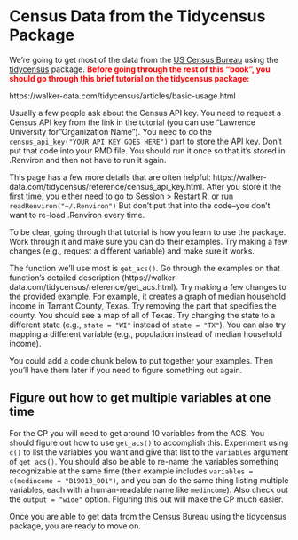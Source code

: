 # Census Data from the Tidycensus Package


We're going to get most of the data from the [US Census Bureau](https://www.census.gov/) using the [tidycensus](https://walker-data.com/tidycensus) package. 
<span style="color: red; font-weight:bold">Before going through the rest of this "book", you should go through this brief tutorial on the tidycensus package:</span>

https://walker-data.com/tidycensus/articles/basic-usage.html

Usually a few people ask about the Census API key. You need to request a Census API key from the link in the tutorial (you can use "Lawrence University for "Organization Name"). You need to do the `census_api_key("YOUR API KEY GOES HERE")` part to store the API key. Don't put that code into your RMD file. You should run it once so that it's stored in .Renviron and then not have to run it again. 

This page has a few more details that are often helpful: 
https://walker-data.com/tidycensus/reference/census_api_key.html. After you store it the first time, you either need to go to Session > Restart R, or run `readRenviron("~/.Renviron")` But don't put that into the code--you don't want to re-load .Renviron every time.  

To be clear, going through that tutorial is how you learn to use the package. Work through it and make sure you can do their examples. Try making a few changes (e.g., request a different variable) and make sure it works. 

The function we'll use most is `get_acs()`. Go through the examples on that function's detailed description (https://walker-data.com/tidycensus/reference/get_acs.html). Try making a few changes to the provided example. 
For example, it creates a graph of median household income in Tarrant County, Texas. 
Try removing the part that specifies the county. You should see a map of all of Texas. 
Try changing the state to a different state (e.g., `state = "WI"` instead of `state = "TX"`). 
You can also try mapping a different variable (e.g., population instead of median household income). 

You could add a code chunk below to put together your examples. Then you'll have them later if you need to figure something out again. 


## Figure out how to get multiple variables at one time

For the CP you will need to get around 10 variables from the ACS. You should figure out how to use `get_acs()` to accomplish this. Experiment using `c()` to list the variables you want and give that list to the `variables` argument of `get_acs()`. 
You should also be able to re-name the variables something recognizable at the same time (their example includes `variables = c(medincome = "B19013_001")`, and you can do the same thing listing multiple variables, each with a human-readable name like `medincome`).
Also check out the `output = "wide"` option. 
Figuring this out will make the CP much easier. 


Once you are able to get data from the Census Bureau using the tidycensus package, you are ready to move on. 


